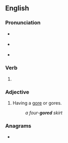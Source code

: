 {{also|go red}}
==English==

===Pronunciation===
* {{a|GA}} {{IPA|en|/ɡɔɹd/}}
* {{a|RP}} {{IPA|en|/ɡɔːd/}}
* {{homophones|en|gourd|gaud|q2=in [[non-rhotic]] accents with the [[horse-hoarse merger]]}}

===Verb===
{{head|en|verb form}}

# {{en-past of|gore}}

===Adjective===
{{en-adj|-}}

# {{lb|en|textiles}} Having a [[gore]] or gores.
#: ''a four-'''gored''' skirt''

===Anagrams===
* {{anagrams|en|a=degor|Gröde|Rodge|orged|rodge}}